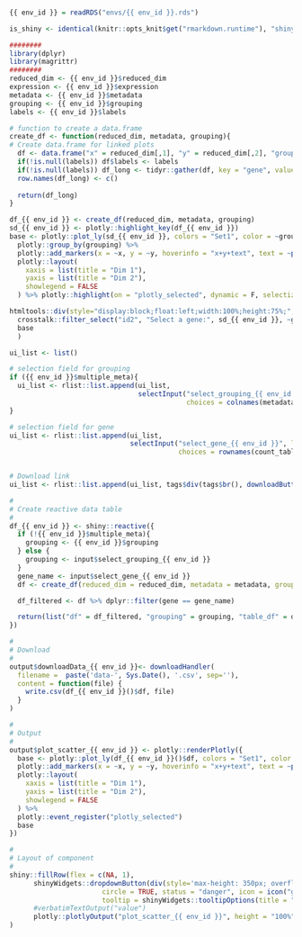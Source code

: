 ### 

<!-- Component created on {{ date }} -->

```r
{{ env_id }} = readRDS("envs/{{ env_id }}.rds")

is_shiny <- identical(knitr::opts_knit$get("rmarkdown.runtime"), "shiny")

########
library(dplyr)
library(magrittr)
########
reduced_dim <- {{ env_id }}$reduced_dim
expression <- {{ env_id }}$expression
metadata <- {{ env_id }}$metadata
grouping <- {{ env_id }}$grouping
labels <- {{ env_id }}$labels

# function to create a data.frame
create_df <- function(reduced_dim, metadata, grouping){
# Create data.frame for linked plots
  df <- data.frame("x" = reduced_dim[,1], "y" = reduced_dim[,2], "grouping" = as.factor(metadata[[grouping]]), t(count_table))
  if(!is.null(labels)) df$labels <- labels
  if(!is.null(labels)) df_long <- tidyr::gather(df, key = "gene", value = "expression", -x, -y, -grouping, -labels) else df_long <- tidyr::gather(df, key = "gene", value = "expression", -x, -y, -grouping)
  row.names(df_long) <- c()
  
  return(df_long)
}
```

```r
df_{{ env_id }} <- create_df(reduced_dim, metadata, grouping)
sd_{{ env_id }} <- plotly::highlight_key(df_{{ env_id }})
base <- plotly::plot_ly(sd_{{ env_id }}, colors = "Set1", color = ~grouping) %>%
  plotly::group_by(grouping) %>%
  plotly::add_markers(x = ~x, y = ~y, hoverinfo = "x+y+text", text = ~paste("grouping: ", grouping,"</br> label: ", labels)) %>%
  plotly::layout(
    xaxis = list(title = "Dim 1"),
    yaxis = list(title = "Dim 2"),
    showlegend = FALSE
  ) %>% plotly::highlight(on = "plotly_selected", dynamic = F, selectize = F)

htmltools::div(style="display:block;float:left;width:100%;height:75%;",
  crosstalk::filter_select("id2", "Select a gene:", sd_{{ env_id }}, ~gene, multiple = F),
  base
  )
```

```r
ui_list <- list()

# selection field for grouping
if ({{ env_id }}$multiple_meta){
  ui_list <- rlist::list.append(ui_list,
                                selectInput("select_grouping_{{ env_id }}", label = "Select column for grouping:",
                                            choices = colnames(metadata), selected = grouping))
}

# selection field for gene
ui_list <- rlist::list.append(ui_list,
                              selectInput("select_gene_{{ env_id }}", label = "Select a gene:",
                                          choices = rownames(count_table)))


# Download link
ui_list <- rlist::list.append(ui_list, tags$div(tags$br(), downloadButton('downloadData_{{ env_id }}', 'Download data')))

#
# Create reactive data table
#
df_{{ env_id }} <- shiny::reactive({
  if (!{{ env_id }}$multiple_meta){
    grouping <- {{ env_id }}$grouping
  } else {
    grouping <- input$select_grouping_{{ env_id }}
  }
  gene_name <- input$select_gene_{{ env_id }}
  df <- create_df(reduced_dim = reduced_dim, metadata = metadata, grouping = grouping)

  df_filtered <- df %>% dplyr::filter(gene == gene_name) 

  return(list("df" = df_filtered, "grouping" = grouping, "table_df" = df))
})

#
# Download
#
output$downloadData_{{ env_id }}<- downloadHandler(
  filename =  paste('data-', Sys.Date(), '.csv', sep=''),
  content = function(file) {
    write.csv(df_{{ env_id }}()$df, file)
  }
)

#
# Output
#
output$plot_scatter_{{ env_id }} <- plotly::renderPlotly({
  base <- plotly::plot_ly(df_{{ env_id }}()$df, colors = "Set1", color = ~grouping, source = "scatter_{{ env_id }}", key = rownames(df_{{ env_id }}()$df)) %>%
  plotly::add_markers(x = ~x, y = ~y, hoverinfo = "x+y+text", text = ~paste("grouping: ", grouping,"</br> label: ", labels)) %>%
  plotly::layout(
    xaxis = list(title = "Dim 1"),
    yaxis = list(title = "Dim 2"),
    showlegend = FALSE
  ) %>%
  plotly::event_register("plotly_selected")
  base
})

#
# Layout of component
#
shiny::fillRow(flex = c(NA, 1),
      shinyWidgets::dropdownButton(div(style='max-height: 350px; overflow-x: auto;',do.call(shiny::inputPanel, ui_list)),
                       circle = TRUE, status = "danger", icon = icon("gear"), width = "300px",
                       tooltip = shinyWidgets::tooltipOptions(title = "Click, to change plot settings:")),
      #verbatimTextOutput("value")
      plotly::plotlyOutput("plot_scatter_{{ env_id }}", height = "100%")
)
```


